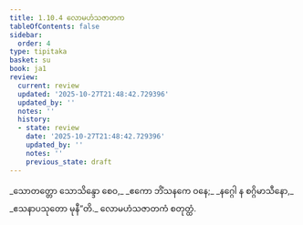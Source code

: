 ```yaml
---
title: 1.10.4 လောမဟံသဇာတက
tableOfContents: false
sidebar:
  order: 4
type: tipitaka
basket: su
book: ja1
review:
  current: review
  updated: '2025-10-27T21:48:42.729396'
  updated_by: ''
  notes: ''
  history:
  - state: review
    date: '2025-10-27T21:48:42.729396'
    updated_by: ''
    notes: ''
    previous_state: draft
---
```



<ReviewStatus review={frontmatter.review} showDetails={true} />

<HypothesisAnnotation frontmatter={frontmatter} />

<DynamicBreadcrumb />

<Division number="94" book="ja1" e="ch" v="22" p="22">

<Paragraph number="208" type="verses" book="ja1">
_သောတတ္တော သောသိန္ဒော စေဝ,_  
_ဧကော ဘိံသနကေ ဝနေ;_  
_နဂ္ဂေါ န စဂ္ဂိမာသီနော,_  
_ဧသနာပသုတော မုနီ”တိ._  


</Paragraph>
</Division>

<Paragraph number="209" type="center" book="ja1">
လောမဟံသဇာတကံ စတုတ္ထံ.
</Paragraph>